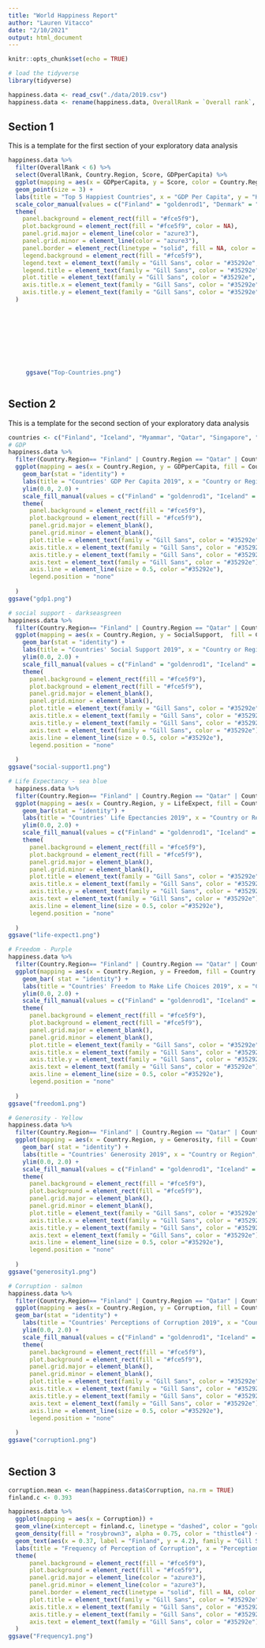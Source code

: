 ```yaml
---
title: "World Happiness Report"
author: "Lauren Vitacco"
date: "2/10/2021"
output: html_document
---
```


```r
knitr::opts_chunk$set(echo = TRUE)

# load the tidyverse
library(tidyverse)

happiness.data <- read_csv("./data/2019.csv")
happiness.data <- rename(happiness.data, OverallRank = `Overall rank`, Country.Region = `Country or region`, GDPperCapita = `GDP per capita`, SocialSupport = `Social support`, LifeExpect = `Healthy life expectancy`, Freedom = `Freedom to make life choices`, Corruption = `Perceptions of corruption`)
```

## Section 1

This is a template for the first section of your exploratory data analysis

```r

happiness.data %>% 
  filter(OverallRank < 6) %>% 
  select(OverallRank, Country.Region, Score, GDPperCapita) %>% 
  ggplot(mapping = aes(x = GDPperCapita, y = Score, color = Country.Region)) + 
  geom_point(size = 3) + 
  labs(title = "Top 5 Happiest Countries", x = "GDP Per Capita", y = "Happiness Score", color = "Country or Region") +
  scale_color_manual(values = c("Finland" = "goldenrod1", "Denmark" = "royalblue4", "Iceland" = "plum3", "Netherlands" = "lightsteelblue3", "Norway" = "darkolivegreen4")) +
  theme(
    panel.background = element_rect(fill = "#fce5f9"),
    plot.background = element_rect(fill = "#fce5f9", color = NA),
    panel.grid.major = element_line(color = "azure3"),
    panel.grid.minor = element_line(color = "azure3"),
    panel.border = element_rect(linetype = "solid", fill = NA, color = "azure3"),
    legend.background = element_rect(fill = "#fce5f9"),
    legend.text = element_text(family = "Gill Sans", color = "#35292e", size = 12),
    legend.title = element_text(family = "Gill Sans", color = "#35292e", size = 15),
    plot.title = element_text(family = "Gill Sans", color = "#35292e", size = 20, margin = margin(t = 0, r = 0, b = 20, l = 0)),
    axis.title.x = element_text(family = "Gill Sans", color = "#35292e", margin = margin(t = 10, r = 0, b = 0, l = 0)),
    axis.title.y = element_text(family = "Gill Sans", color = "#35292e", margin = margin(t =0, r = 10, b = 0, l = 0))
  )
    
    
    
    
    
	  
	  
    

	 ggsave("Top-Countries.png")



```

## Section 2

This is a template for the second section of your exploratory data analysis

```r

countries <- c("Finland", "Iceland", "Myammar", "Qatar", "Singapore", "Uzbekistan")
# GDP 
happiness.data %>% 
  filter(Country.Region== "Finland" | Country.Region == "Qatar" | Country.Region == "Iceland" | Country.Region == "Singapore" | Country.Region == "Uzbekistan" | Country.Region == "Myanmar") %>% 
  ggplot(mapping = aes(x = Country.Region, y = GDPperCapita, fill = Country.Region)) + 
    geom_bar(stat = "identity") +
    labs(title = "Countries' GDP Per Capita 2019", x = "Country or Region", y = "GDP/capita") +
    ylim(0.0, 2.0) +
    scale_fill_manual(values = c("Finland" = "goldenrod1", "Iceland" = "plum3", "Myanmar" = "darkorange3", "Qatar" = "peachpuff3", "Singapore" = "maroon", "Uzbekistan" = "violetred2")) +
    theme(
      panel.background = element_rect(fill = "#fce5f9"),
      plot.background = element_rect(fill = "#fce5f9"),
      panel.grid.major = element_blank(),
      panel.grid.minor = element_blank(),
      plot.title = element_text(family = "Gill Sans", color = "#35292e", size = 20, margin = margin(t = 0, r = 0, b = 20, l = 0)),
      axis.title.x = element_text(family = "Gill Sans", color = "#35292e", margin = margin(t = 15, r = 0, b = 0, l = 0)),
      axis.title.y = element_text(family = "Gill Sans", color = "#35292e", margin = margin(t = 0, r = 15, b = 0, l = 0)),
      axis.text = element_text(family = "Gill Sans", color = "#35292e"),
      axis.line = element_line(size = 0.5, color ="#35292e"),
      legend.position = "none"
      
  )
ggsave("gdp1.png")

```

``` r
# social support - darkseasgreen 
happiness.data %>% 
  filter(Country.Region== "Finland" | Country.Region == "Qatar" | Country.Region == "Iceland" | Country.Region == "Singapore" | Country.Region == "Uzbekistan" | Country.Region == "Myanmar") %>% 
  ggplot(mapping = aes(x = Country.Region, y = SocialSupport,  fill = Country.Region)) + 
    geom_bar(stat = "identity") +
    labs(title = "Countries' Social Support 2019", x = "Country or Region", y = "Social Support") +
    ylim(0.0, 2.0) +
    scale_fill_manual(values = c("Finland" = "goldenrod1", "Iceland" = "plum3", "Myanmar" = "darkorange3", "Qatar" = "peachpuff3", "Singapore" = "maroon", "Uzbekistan" = "violetred2")) +
    theme(
      panel.background = element_rect(fill = "#fce5f9"),
      plot.background = element_rect(fill = "#fce5f9"),
      panel.grid.major = element_blank(),
      panel.grid.minor = element_blank(),
      plot.title = element_text(family = "Gill Sans", color = "#35292e", size = 20, margin = margin(t = 0, r = 0, b = 20, l = 0)),
      axis.title.x = element_text(family = "Gill Sans", color = "#35292e", margin = margin(t = 15, r = 0, b = 0, l = 0)),
      axis.title.y = element_text(family = "Gill Sans", color = "#35292e", margin = margin(t = 0, r = 15, b = 0, l = 0)),
      axis.text = element_text(family = "Gill Sans", color = "#35292e"),
      axis.line = element_line(size = 0.5, color ="#35292e"),
      legend.position = "none"
      
  )
ggsave("social-support1.png")

```

``` r
# Life Expectancy - sea blue   
  happiness.data %>% 
  filter(Country.Region== "Finland" | Country.Region == "Qatar" | Country.Region == "Iceland" | Country.Region == "Singapore" | Country.Region == "Uzbekistan" | Country.Region == "Myanmar") %>% 
  ggplot(mapping = aes(x = Country.Region, y = LifeExpect, fill = Country.Region)) + 
    geom_bar(stat = "identity") +
    labs(title = "Countries' Life Epectancies 2019", x = "Country or Region", y = "Life Expectancy") +
    ylim(0.0, 2.0) +
    scale_fill_manual(values = c("Finland" = "goldenrod1", "Iceland" = "plum3", "Myanmar" = "darkorange3", "Qatar" = "peachpuff3", "Singapore" = "maroon", "Uzbekistan" = "violetred2")) +
    theme(
      panel.background = element_rect(fill = "#fce5f9"),
      plot.background = element_rect(fill = "#fce5f9"),
      panel.grid.major = element_blank(),
      panel.grid.minor = element_blank(),
      plot.title = element_text(family = "Gill Sans", color = "#35292e", size = 20, margin = margin(t = 0, r = 0, b = 20, l = 0)),
      axis.title.x = element_text(family = "Gill Sans", color = "#35292e", margin = margin(t = 15, r = 0, b = 0, l = 0)),
      axis.title.y = element_text(family = "Gill Sans", color = "#35292e", margin = margin(t = 0, r = 15, b = 0, l = 0)),
      axis.text = element_text(family = "Gill Sans", color = "#35292e"),
      axis.line = element_line(size = 0.5, color ="#35292e"),
      legend.position = "none"
      
  )
ggsave("life-expect1.png")
```

``` r
# Freedom - Purple 
happiness.data %>% 
  filter(Country.Region== "Finland" | Country.Region == "Qatar" | Country.Region == "Iceland" | Country.Region == "Singapore" | Country.Region == "Uzbekistan" | Country.Region == "Myanmar") %>% 
  ggplot(mapping = aes(x = Country.Region, y = Freedom, fill = Country.Region)) + 
    geom_bar( stat = "identity") +
    labs(title = "Countries' Freedom to Make Life Choices 2019", x = "Country or Region", y = "Freedom to Make Life Choices") +
    ylim(0.0, 2.0) +
    scale_fill_manual(values = c("Finland" = "goldenrod1", "Iceland" = "plum3", "Myanmar" = "darkorange3", "Qatar" = "peachpuff3", "Singapore" = "maroon", "Uzbekistan" = "violetred2")) +
    theme(
      panel.background = element_rect(fill = "#fce5f9"),
      plot.background = element_rect(fill = "#fce5f9"),
      panel.grid.major = element_blank(),
      panel.grid.minor = element_blank(),
      plot.title = element_text(family = "Gill Sans", color = "#35292e", size = 20, margin = margin(t = 0, r = 0, b = 20, l = 0)),
      axis.title.x = element_text(family = "Gill Sans", color = "#35292e", margin = margin(t = 15, r = 0, b = 0, l = 0)),
      axis.title.y = element_text(family = "Gill Sans", color = "#35292e", margin = margin(t = 0, r = 15, b = 0, l = 0)),
      axis.text = element_text(family = "Gill Sans", color = "#35292e"),
      axis.line = element_line(size = 0.5, color ="#35292e"),
      legend.position = "none"
      
  )
ggsave("freedom1.png") 
```

``` r
# Generosity - Yellow 
happiness.data %>% 
  filter(Country.Region== "Finland" | Country.Region == "Qatar" | Country.Region == "Iceland" | Country.Region == "Singapore" | Country.Region == "Uzbekistan" | Country.Region == "Myanmar") %>% 
  ggplot(mapping = aes(x = Country.Region, y = Generosity, fill = Country.Region)) + 
    geom_bar( stat = "identity") +
    labs(title = "Countries' Generosity 2019", x = "Country or Region", y = "Generosity") +  
    ylim(0.0, 2.0) +
    scale_fill_manual(values = c("Finland" = "goldenrod1", "Iceland" = "plum3", "Myanmar" = "darkorange3", "Qatar" = "peachpuff3", "Singapore" = "maroon", "Uzbekistan" = "violetred2")) +
    theme(
      panel.background = element_rect(fill = "#fce5f9"),
      plot.background = element_rect(fill = "#fce5f9"),
      panel.grid.major = element_blank(),
      panel.grid.minor = element_blank(),
      plot.title = element_text(family = "Gill Sans", color = "#35292e", size = 20, margin = margin(t = 0, r = 0, b = 20, l = 0)),
      axis.title.x = element_text(family = "Gill Sans", color = "#35292e", margin = margin(t = 15, r = 0, b = 0, l = 0)),
      axis.title.y = element_text(family = "Gill Sans", color = "#35292e", margin = margin(t = 0, r = 15, b = 0, l = 0)),
      axis.text = element_text(family = "Gill Sans", color = "#35292e"),
      axis.line = element_line(size = 0.5, color ="#35292e"),
      legend.position = "none"
      
  )
ggsave("generosity1.png")
```

``` r
# Corruption - salmon
happiness.data %>% 
  filter(Country.Region== "Finland" | Country.Region == "Qatar" | Country.Region == "Iceland" | Country.Region == "Singapore" | Country.Region == "Uzbekistan" | Country.Region == "Myanmar") %>% 
  ggplot(mapping = aes(x = Country.Region, y = Corruption, fill = Country.Region)) + 
  geom_bar(stat = "identity") +
    labs(title = "Countries' Perceptions of Corruption 2019", x = "Country or Region", y = "Perception of Corruption") +
    ylim(0.0, 2.0) +
    scale_fill_manual(values = c("Finland" = "goldenrod1", "Iceland" = "plum3", "Myanmar" = "darkorange3", "Qatar" = "peachpuff3", "Singapore" = "maroon", "Uzbekistan" = "violetred2")) +
    theme(
      panel.background = element_rect(fill = "#fce5f9"),
      plot.background = element_rect(fill = "#fce5f9"),
      panel.grid.major = element_blank(),
      panel.grid.minor = element_blank(),
      plot.title = element_text(family = "Gill Sans", color = "#35292e", size = 20, margin = margin(t = 0, r = 0, b = 20, l = 0)),
      axis.title.x = element_text(family = "Gill Sans", color = "#35292e", margin = margin(t = 15, r = 0, b = 0, l = 0)),
      axis.title.y = element_text(family = "Gill Sans", color = "#35292e", margin = margin(t = 0, r = 15, b = 0, l = 0)),
      axis.text = element_text(family = "Gill Sans", color = "#35292e"),
      axis.line = element_line(size = 0.5, color ="#35292e"),
      legend.position = "none"
      
  )
ggsave("corruption1.png")
  

```

## Section 3



```r

corruption.mean <- mean(happiness.data$Corruption, na.rm = TRUE)
finland.c <- 0.393

happiness.data %>% 
  ggplot(mapping = aes(x = Corruption)) + 
  geom_vline(xintercept = finland.c, linetype = "dashed", color = "goldenrod1", size = 1) +
  geom_density(fill = "rosybrown3", alpha = 0.75, color = "thistle4") +
  geom_text(aes(x = 0.37, label = "Finland", y = 4.2), family = "Gill Sans", color = "#35292e") + 
  labs(title = "Frequency of Perception of Corruption", x = "Perception of Corruption", y = "Density") +
  theme(
      panel.background = element_rect(fill = "#fce5f9"),
      plot.background = element_rect(fill = "#fce5f9"),
      panel.grid.major = element_line(color = "azure3"),
      panel.grid.minor = element_line(color = "azure3"),
      panel.border = element_rect(linetype = "solid", fill = NA, color = "azure3"),
      plot.title = element_text(family = "Gill Sans", color = "#35292e", size = 20, margin = margin(t = 0, r = 0, b = 20, l = 0)),
      axis.title.x = element_text(family = "Gill Sans", color = "#35292e", margin = margin(t = 15, r = 0, b = 0, l = 0)),
      axis.title.y = element_text(family = "Gill Sans", color = "#35292e", margin = margin(t = 0, r = 14, b = 0, l = 0)),
      axis.text = element_text(family = "Gill Sans", color = "#35292e")
  )
ggsave("Frequency1.png")

  
```

